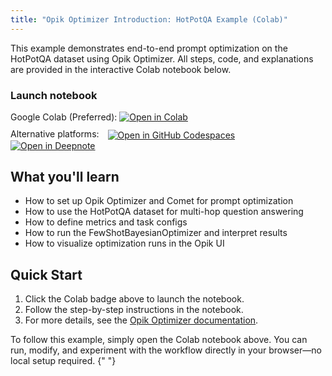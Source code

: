 ```yaml
---
title: "Opik Optimizer Introduction: HotPotQA Example (Colab)"
---
```


<Info>
  This example demonstrates end-to-end prompt optimization on the HotPotQA dataset using Opik Optimizer. All steps,
  code, and explanations are provided in the interactive Colab notebook below.
</Info>

### Launch notebook

<div style={{ display: "flex", alignItems: "center", gap: "0.5em" }}>
  <span>Google Colab (Preferred):</span>
  <a
    href="https://colab.research.google.com/github/comet-ml/opik/blob/main/sdks/opik_optimizer/notebooks/OpikOptimizerIntro.ipynb"
    target="_blank"
    rel="noopener noreferrer"
  >
    <img
      src="https://colab.research.google.com/assets/colab-badge.svg"
      alt="Open in Colab"
      style={{ verticalAlign: "middle" }}
    />
  </a>
</div>

<div style="margin-top: 10px; margin-bottom: 20px;">
  <span style="margin-right: 10px;">Alternative platforms:</span>
  <a
    href="https://github.com/codespaces/new?repo=comet-ml/opik&ref=main&machine=basicLinux32gb&devcontainer_path=.devcontainer%2Fopik_optimizer%2Fdevcontainer.json&location=EastUs"
    target="_blank"
    rel="noopener noreferrer"
    style="margin-right: 10px;"
  >
    <img
      src="https://github.com/codespaces/badge.svg"
      alt="Open in GitHub Codespaces"
      style="vertical-align: middle;"
    />
  </a>
  <a
    href="https://deepnote.com/launch?url=https://github.com/comet-ml/opik/blob/main/sdks/opik_optimizer/notebooks/OpikOptimizerIntro.ipynb"
    target="_blank"
    rel="noopener noreferrer"
  >
    <img
      src="https://deepnote.com/buttons/launch-in-deepnote.svg"
      alt="Open in Deepnote"
      style="vertical-align: middle;"
    />
  </a>
</div>

## What you'll learn

- How to set up Opik Optimizer and Comet for prompt optimization
- How to use the HotPotQA dataset for multi-hop question answering
- How to define metrics and task configs
- How to run the FewShotBayesianOptimizer and interpret results
- How to visualize optimization runs in the Opik UI

## Quick Start

1. Click the Colab badge above to launch the notebook.
2. Follow the step-by-step instructions in the notebook.
3. For more details, see the [Opik Optimizer documentation](/agent_optimization/overview).

<Note>
  To follow this example, simply open the Colab notebook above. You can run, modify, and experiment with the workflow
  directly in your browser—no local setup required.
</Note>{" "}
